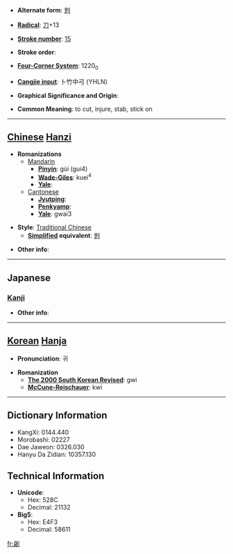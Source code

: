 * '''Alternate form''': [[刿]]

* '''[[Wiktionary:Chinese radical index| Radical]]''': [[Wiktionary:Chinese radical index 刀|刀]]+13

* '''[[Wiktionary:Chinese total strokes index|Stroke number]]''': [[Wiktionary:Chinese total strokes index 15|15]]

* '''Stroke order''': 

* '''[[Wiktionary:Chinese four corner index|Four-Corner System]]''': 1220<sub>0</sub>

* '''[[Wiktionary:Chinese Cangjie index|Cangjie input]]''': 卜竹中弓 (YHLN)

* '''Graphical Significance and Origin''': 

* '''Common Meaning''': to cut, injure, stab, stick on

----

== [[Chinese]] [[Hanzi]] ==

* '''Romanizations'''
** [[Mandarin]]
*** '''[[Pinyin]]''': gùi (gui4)
*** '''[[Wade-Giles]]''': kuei<sup>4</sup>
*** '''[[Yale]]''': 
**[[Cantonese]]
***'''[[Jyutping]]''':
***'''[[Penkyamp]]''': 
***'''[[Yale]]''': gwai3

* '''Style''': [[Traditional Chinese]] 
** '''[[Simplified Chinese|Simplified]] equivalent''': [[刿]]

* '''Other info''': 

----

==Japanese==
===[[Kanji]]===
{{kanji|on readings=[[けい]] (kei), [[け]] (ke)|kun readings=[[そこなう]] (sokonau), [[さく]] (saku), [[はり]] (hari), [[とげ]] (toge), [[あう]] (au)}}

* '''Other info''':  

----

== [[Korean]] [[Hanja]] ==

* '''Pronunciation''': 귀

* '''Romanization'''
** '''[[The 2000 South Korean Revised Romanization|The 2000 South Korean Revised]]''': gwi
** '''[[McCune-Reischauer]]''': kwi

----

== Dictionary Information ==

* KangXi: 0144.440
* Morobashi: 02227
* Dae Jaweon: 0326.030
* Hanyu Da Zidian: 10357.130

== Technical Information ==

* '''Unicode''':
** Hex: 528C
** Decimal: 21132
* '''Big5''':
** Hex: E4F3
** Decimal: 58611

[[fr:劌]]